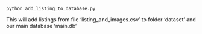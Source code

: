 ```
python add_listing_to_database.py
```
This will add listings from file 'listing_and_images.csv' to folder 'dataset' and 
our main database 'main.db'
